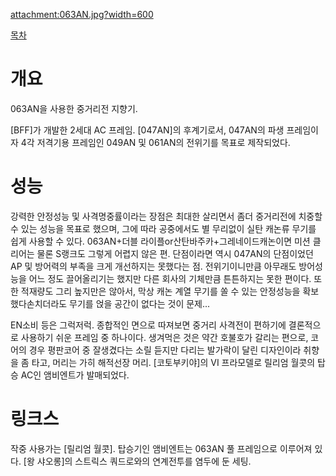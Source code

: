 attachment:063AN.jpg?width=600

[[목차]]
= 개요 =
063AN을 사용한 중거리전 지향기.

[BFF]가 개발한 2세대 AC 프레임. [047AN]의 후계기로서, 047AN의 파생 프레임이자 4각 저격기용 프레임인 049AN 및 061AN의 전위기를 목표로 제작되었다.

= 성능 =
강력한 안정성능 및 사격명중률이라는 장점은 최대한 살리면서 좀더 중거리전에 치중할 수 있는 성능을 목표로 했으며, 그에 따라 공중에서도 별 무리없이 실탄 캐논류 무기를 쉽게 사용할 수 있다. 063AN+더블 라이플or산탄바주카+그레네이드캐논이면 미션 클리어는 물론 S랭크도 그렇게 어렵지 않은 편.
단점이라면 역시 047AN의 단점이었던 AP 및 방어력의 부족을 크게 개선하지는 못했다는 점. 전위기이니만큼 아무래도 방어성능을 어느 정도 끌어올리기는 했지만 다른 회사의 기체만큼 튼튼하지는 못한 편이다. 또한 적재량도 그리 높지만은 않아서, 막상 캐논 계열 무기를 쏠 수 있는 안정성능을 확보했다손치더라도 무기를 얹을 공간이 없다는 것이 문제...

EN소비 등은 그럭저럭. 종합적인 면으로 따져보면 중거리 사격전이 편하기에 결론적으로 사용하기 쉬운 프레임 중 하나이다. 생겨먹은 것은 약간 호불호가 갈리는 편으로, 코어의 경우 평판코어 중 잘생겼다는 소릴 듣지만 다리는 발가락이 달린 디자인이라 취향을 좀 타고, 머리는 가히 해적선장 머리.
[코토부키야]의 VI 프라모델로 릴리엄 월콧의 탑승 AC인 앰비엔트가 발매되었다.

= 링크스 =
작중 사용가는 [릴리엄 월콧]. 탑승기인 앰비엔트는 063AN 풀 프레임으로 이루어져 있다. [왕 샤오롱]의 스트릭스 쿼드로와의 연계전투를 염두에 둔 세팅. 
